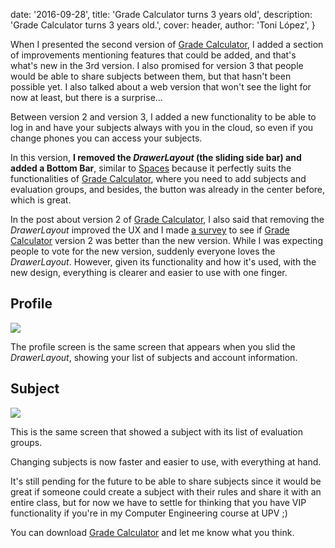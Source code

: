 
  date: '2016-09-28',
  title: 'Grade Calculator turns 3 years old',
  description:
    'Grade Calculator turns 3 years old.',
  cover: header,
  author: 'Toni López',
}


When I presented the second version of [Grade Calculator][1], I added a section of improvements mentioning features that could be added, and that's what's new in the 3rd version. I also promised for version 3 that people would be able to share subjects between them, but that hasn't been possible yet. I also talked about a web version that won't see the light for now at least, but there is a surprise...

Between version 2 and version 3, I added a new functionality to be able to log in and have your subjects always with you in the cloud, so even if you change phones you can access your subjects.

In this version, **I removed the *DrawerLayout* (the sliding side bar) and added a Bottom Bar**, similar to [Spaces][2] because it perfectly suits the functionalities of [Grade Calculator][1], where you need to add subjects and evaluation groups, and besides, the button was already in the center before, which is great.

In the post about version 2 of [Grade Calculator][1], I also said that removing the *DrawerLayout* improved the UX and I made [a survey][3] to see if [Grade Calculator][1] version 2 was better than the new version. While I was expecting people to vote for the new version, suddenly everyone loves the *DrawerLayout*. However, given its functionality and how it's used, with the new design, everything is clearer and easier to use with one finger.

## Profile
<Image src={profile} />

The profile screen is the same screen that appears when you slid the *DrawerLayout*, showing your list of subjects and account information.

## Subject
<Image src={subject} />

This is the same screen that showed a subject with its list of evaluation groups.

Changing subjects is now faster and easier to use, with everything at hand.

It's still pending for the future to be able to share subjects since it would be great if someone could create a subject with their rules and share it with an entire class, but for now we have to settle for thinking that you have VIP functionality if you're in my Computer Engineering course at UPV ;)

You can download [Grade Calculator][1] and let me know what you think.

[1]: http://tonilopezmr.github.io/calculanotas
[2]: https://play.google.com/store/apps/details?id=com.google.android.apps.social.spaces&referrer=utm_source%3Dlandingpage
[3]: https://plus.google.com/+antoniolopezmarin/posts/5vDGjb7f6Pw
